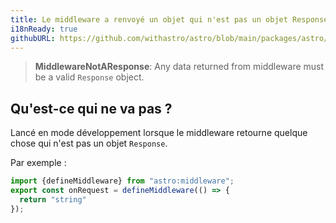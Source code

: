 ```yaml
---
title: Le middleware a renvoyé un objet qui n'est pas un objet Response.
i18nReady: true
githubURL: https://github.com/withastro/astro/blob/main/packages/astro/src/core/errors/errors-data.ts
---
```


> **MiddlewareNotAResponse**: Any data returned from middleware must be a valid `Response` object.

## Qu'est-ce qui ne va pas ?
Lancé en mode développement lorsque le middleware retourne quelque chose qui n'est pas un objet `Response`.

Par exemple :
```ts
import {defineMiddleware} from "astro:middleware";
export const onRequest = defineMiddleware(() => {
  return "string"
});
```



